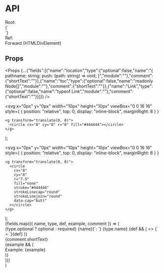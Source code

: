 # API

<div style={ { display: "grid", gridTemplateColumns: "min-content 1fr" } }>
  <div style={ { fontWeight: "bold", marginRight: 16 } }>Root:</div>
  <div>{`<div>`}</div>
  <div style={ { fontWeight: "bold", marginRight: 16 } }>Ref:</div>
  <div>Forward <span style={ { color: "rgb(153, 153, 153)" } }>(HTMLDivElement)</span></div>
</div>

## Props

<Props {...{"fields":[{"name":"location","type":{"optional":false,"name":"{ pathname: string; push: (path: string) => void; }","module":""},"comment":{"shortText":""}},{"name":"toc","type":{"optional":false,"name":"readonly Node[]","module":""},"comment":{"shortText":""}},{"name":"Link","type":{"optional":false,"name":"typeof Link","module":""},"comment":{"shortText":""}}]}} />

  <svg
    x="0px"
    y="0px"
    width="10px"
    height="10px"
    viewBox="0 0 16 16"
    style={ { position: "relative", top: 0, display: "inline-block", marginRight: 8 } }
  >
    <g transform="translate(0, 0)">
      <circle cx="8" cy="8" r="8" fill="#444444"></circle>
    </g>
  </svg>
);

  <svg
    x="0px"
    y="0px"
    width="10px"
    height="10px"
    viewBox="0 0 16 16"
    style={ { position: "relative", top: 0, display: "inline-block", marginRight: 8 } }
  >
    <g transform="translate(0, 0)">
      <circle
        cx="8"
        cy="8"
        r="7.5"
        fill="none"
        stroke="#444444"
        strokeLinecap="round"
        strokeLinejoin="round"
        data-cap="butt"
      ></circle>
    </g>
  </svg>
);

  <div style={ { marginTop: 16, display: "grid", gridGap: 24 } }>
    {fields.map(({ name, type, def, example, comment }) => (
      <div key={name}>
        <div style={ { marginLeft: -18 } }>
          {type.optional ? optional : required}
          <span style={ { fontWeight: "bold" } }>{name}</span>{`: `}
          <span>{type.name}</span>
          {def && (
            <>
             {` = `}<span style={ { fontWeight: "bold" } }>{def}</span>
            </>
          )}
        </div>
        <div>{comment.shortText}</div>
        {example && (
          <div style={ { marginLeft: 0, marginTop: 8, color: "rgb(153, 153, 153)", fontSize: "0.8rem" } }>
            Example: <span style={ { fontWeight: "bold" } }>{example}</span>
          </div>
        )}
      </div>
    ))}
  </div>
)

